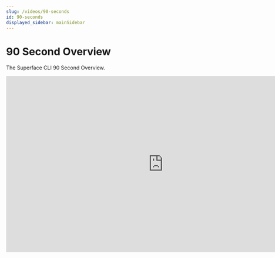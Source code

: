 ```yaml
---
slug: /videos/90-seconds
id: 90-seconds
displayed_sidebar: mainSidebar
---
```


# 90 Second Overview

The Superface CLI 90 Second Overview.

<iframe
  width="853"
  height="480"
  src="https://www.youtube.com/embed/5PQmK-YaMDE"
  title="YouTube video player"
  frameborder="0"
  allow="accelerometer; autoplay; clipboard-write; encrypted-media; gyroscope; picture-in-picture; web-share"
  allowfullscreen
></iframe>

